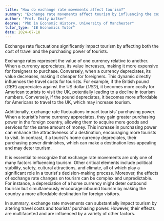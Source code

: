```yaml
---
title: "How do exchange rate movements affect tourism?"
summary: "Exchange rate movements affect tourism by influencing the cost of travel and the purchasing power of tourists."
author: "Prof. Emily Walker"
degree: "PhD in Economic History, University of Manchester"
tutor_type: "IB Economics Tutor"
date: 2024-07-18
---
```


Exchange rate fluctuations significantly impact tourism by affecting both the cost of travel and the purchasing power of tourists.

Exchange rates represent the value of one currency relative to another. When a currency appreciates, its value increases, making it more expensive for foreigners to purchase. Conversely, when a currency depreciates, its value decreases, making it cheaper for foreigners. This dynamic directly influences the travel costs for tourists. For example, if the British pound ($GBP$) appreciates against the US dollar ($USD$), it becomes more costly for American tourists to visit the UK, potentially leading to a decline in tourism numbers. Conversely, if the pound depreciates, it becomes more affordable for Americans to travel to the UK, which may increase tourism.

Additionally, exchange rate fluctuations impact tourists' purchasing power. When a tourist's home currency appreciates, they gain greater purchasing power in the foreign country, allowing them to acquire more goods and services for the same amount of money. This increase in purchasing power can enhance the attractiveness of a destination, encouraging more tourists to visit. In contrast, if a tourist's home currency depreciates, their purchasing power diminishes, which can make a destination less appealing and may deter tourism.

It is essential to recognize that exchange rate movements are only one of many factors influencing tourism. Other critical elements include political stability, safety, cultural attractions, and climate, all of which play a significant role in a tourist's decision-making process. Moreover, the effects of exchange rate changes on tourism can be complex and unpredictable. For instance, a depreciation of a home currency might deter outbound tourism but simultaneously encourage inbound tourism by making the country a more affordable destination for foreign visitors.

In summary, exchange rate movements can substantially impact tourism by altering travel costs and tourists' purchasing power. However, their effects are multifaceted and are influenced by a variety of other factors.
    